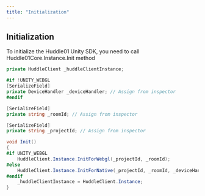 ```yaml
---
title: "Initialization"
---
```



## Initialization

To initialize the Huddle01 Unity SDK, you need to call Huddle01Core.Instance.Init method

```csharp
private HuddleClient _huddleClientInstance;

#if !UNITY_WEBGL
[SerializeField]
private DeviceHandler _deviceHandler; // Assign from inspector
#endif

[SerializeField]
private string _roomId; // Assign from inspector

[SerializeField]
private string _projectId; // Assign from inspector

void Init()
{
#if UNITY_WEBGL
    HuddleClient.Instance.InitForWebgl(_projectId, _roomId);
#else
    HuddleClient.Instance.InitForNative(_projectId, _roomId, _deviceHandler);
#endif
    _huddleClientInstance = HuddleClient.Instance;
}

```
